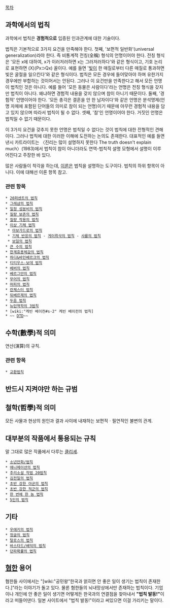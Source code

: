 {{{+1 Law, 法則 }}}

[[목차]]
== 과학에서의 법칙 ==
과학에서 법칙은 '''경험적으로''' 입증된 인과관계에 대한 기술이다.

법칙은 기본적으로 3가지 요건을 만족해야 한다. 첫째, '보편적 일반화'(universal generalization)라야 한다. 즉 비통계적 전칭(全稱) 형식의 언명이어야 한다. 전칭 형식은 '모든 x에 대하여, x가 이러저러하면 x는 그러저러하다'와 같은 형식이고, 기호 논리로 표현하면 (X)(Px⊃Qx) 꼴이다. 예를 들면 '[[빛]]이 한 매질로부터 다른 매질로 통과하면 빛은 굴절을 일으킨다'와 같은 형식이다. 법칙은 모든 경우에 들어맞아야 하며 유한가지 경우에만 부합하는 것이어서는 안된다. 그러나 이 요건만을 만족한다고 해서 모든 언명이 법칙인 것은 아니다. 예를 들어 '모든 동물은 사람이다'라는 언명은 전칭 형식을 갖지만 법칙이 아니다. 왜냐하면 경험적 내용을 갖지 않으며 참이 아니기 때문이다. 둘째, '경험적' 언명이어야 한다. '모든 총각은 결혼을 안 한 남자이다'와 같은 언명은 분석명제(언명 자체에 포함된 단어들의 의미로 참이 되는 언명)이기 때문에 아무런 경험적 내용을 담고 있지 않으며 따라서 법칙이 될 수 없다. 셋째, '참'인 언명이어야 한다. 거짓인 언명은 법칙일 수 없기 때문이다.

이 3가지 요건을 갖추지 못한 언명은 법칙일 수 없다는 것이 법칙에 대한 전형적인 견해이다. 그러나 법칙에 대한 이러한 이해에 도전하는 논의도 존재한다. 대표적인 예를 들면 낸시 카트라이트는 〈진리는 많이 설명하지 못한다 The truth doesn't explain much〉(1983)에서 법칙이 참이 아니더라도 연역-법칙적 설명 모형에서 설명이 이루어진다고 주장한 바 있다.

많은 사람들이 착각을 하는데, [[이론]]은 법칙을 설명하는 도구이다. 법칙의 하위 항목이 아니다. 이에 대해선 이론 항목 참고.
=== 관련 항목 ===
 * [[20퍼센트의 법칙]]
 * [[그레샴의 법칙]]
 * [[일정 성분비의 법칙]] 
 * [[질량 보존의 법칙]]
 * [[질량 작용의 법칙]]
 * [[이상 기체 법칙]]
  * [[아보가드로의 법칙]]
  * [[기체 반응의 법칙]] - [[게이뤼삭의 법칙]] - [[샤를의 법칙]] 
  * [[보일의 법칙]]
 * [[큰 수의 법칙]]
 * [[한계효용체감의 법칙]]
 * [[하디&바인베르크의 법칙]]
 * [[티티우스-보데 법칙]]
 * [[베버의 법칙]]
 * [[베르그만의 법칙]]
 * [[무어의 법칙]]
 * [[머피의 법칙]]
 * [[란체스터 법칙]]
 * [[뒤베르제의 법칙]]
 * [[두음 법칙]]
 * [[뉴턴역학의 3법칙]]
 * [wiki:"케빈 베이컨#s-2" 케빈 베이컨의 법칙]
 * ~~ [[DTD]]~~


== 수학(數學)적 의미 ==
연산(演算)의 규칙.

=== 관련 항목 ===
 * [[교환법칙]]

== 반드시 지켜야만 하는 규범 ==

== 철학(哲學)적 의미 ==
모든 사물과 현상의 원인과 결과 사이에 내재하는 보편적ㆍ필연적인 불변의 관계.

== 대부분의 작품에서 통용되는 규칙 ==
말 그대로 많은 작품에서 다루는 [[클리셰]]. 

 * [[소년만화/법칙]]
 * [[애니메이션의 법칙]]
 * [[추리소설 작법 20법칙]] 
 * [[김전일의 법칙]]
 * [[초반 강한 아군의 법칙]] 
 * [[초반 강한 적군의 법칙]]
 * [[한 번에 한 놈 법칙]]
 * [[5인의 법칙]]

== 기타 ==

 * [[우에키의 법칙]] 
 * [[정글의 법칙]]
 * [[탈로스의 법칙]] 
 * [[바스타드/배덕의 법칙]]
 * [[던파확률의 법칙]]
 
== [[혐한]] 용어 ==
혐한들 사이에서는 "[wiki:"공민왕"한국과 얽히면 안 좋은 일이 생기는 법칙이 존재한다.]"라는 이야기가 돌고 있다. 물론 혐한들의 뇌내망상에서만 존재하는 법칙이다. 기업이나 개인에 안 좋은 일이 생기면 어떻게든 한국과의 연결점을 찾아내서 '''"법칙 발동!"'''이라고 떠들어댄다. 일본 사이트에서 "법칙 발동!"이라고 써있으면 이걸 가리키는 말이다.
